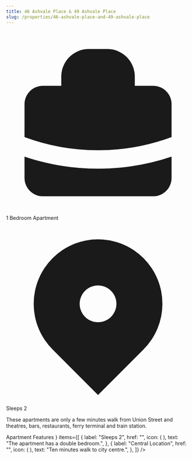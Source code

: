 ```yaml
---
title: 46 Ashvale Place & 49 Ashvale Place
slug: /properties/46-ashvale-place-and-49-ashvale-place
---
```


<Title>46 Ashvale Place {"&"} 49 Ashvale Place</Title>
<div className="mt-2 flex flex-col sm:flex-row sm:flex-wrap">
  <div className="mt-2 flex items-center text-sm leading-5 text-gray-500 sm:mr-6">
    <svg
      className="flex-shrink-0 mr-1.5 h-5 w-5 text-gray-400"
      viewBox="0 0 20 20"
      fill="currentColor"
    >
      <path
        fillRule="evenodd"
        d="M6 6V5a3 3 0 013-3h2a3 3 0 013 3v1h2a2 2 0 012 2v3.57A22.952 22.952 0 0110 13a22.95 22.95 0 01-8-1.43V8a2 2 0 012-2h2zm2-1a1 1 0 011-1h2a1 1 0 011 1v1H8V5zm1 5a1 1 0 011-1h.01a1 1 0 110 2H10a1 1 0 01-1-1z"
        clipRule="evenodd"
      />
      <path d="M2 13.692V16a2 2 0 002 2h12a2 2 0 002-2v-2.308A24.974 24.974 0 0110 15c-2.796 0-5.487-.46-8-1.308z" />
    </svg>
    1 Bedroom Apartment
  </div>
  <div className="mt-2 flex items-center text-sm leading-5 text-gray-500 sm:mr-6">
    <svg
      className="flex-shrink-0 mr-1.5 h-5 w-5 text-gray-400"
      viewBox="0 0 20 20"
      fill="currentColor"
    >
      <path
        fillRule="evenodd"
        d="M5.05 4.05a7 7 0 119.9 9.9L10 18.9l-4.95-4.95a7 7 0 010-9.9zM10 11a2 2 0 100-4 2 2 0 000 4z"
        clipRule="evenodd"
      />
    </svg>
    Sleeps 2
  </div>
</div>
<div className="mt-6 md:mt-2 flex flex-wrap md:flex-row-reverse">
  <div className="w-full md:w-1/3">
    <ImageSlider
      slug="46-ashvale-place-and-49-ashvale-place"
      title={"46 Ashvale Place & 49 Ashvale Place"}
    />
  </div>
  <div className="w-full md:w-2/3 flex-1 pt-6 md:pt-12 mr-0 md:mr-8">
    <p className="mt-2">
      These apartments are only a few minutes walk from Union Street and
      theatres, bars, restaurants, ferry terminal and train station.
    </p>
    <p>
      <FeatureGroup
        heading={
          <h3 class="text-xl leading-8 font-extrabold tracking-tight text-gray-900 sm:text-2xl sm:leading-10">
            Apartment Features
          </h3>
        }
        items={[
          {
            label: "Sleeps 2",
            href: "",
            icon: (
              <path d="M21 12a9 9 0 01-9 9m9-9a9 9 0 00-9-9m9 9H3m9 9a9 9 0 01-9-9m9 9c1.657 0 3-4.03 3-9s-1.343-9-3-9m0 18c-1.657 0-3-4.03-3-9s1.343-9 3-9m-9 9a9 9 0 019-9" />
            ),
            text: "The apartment has a double bedroom.",
          },
          {
            label: "Central Location",
            href: "",
            icon: (
              <path d="M21 12a9 9 0 01-9 9m9-9a9 9 0 00-9-9m9 9H3m9 9a9 9 0 01-9-9m9 9c1.657 0 3-4.03 3-9s-1.343-9-3-9m0 18c-1.657 0-3-4.03-3-9s1.343-9 3-9m-9 9a9 9 0 019-9" />
            ),
            text: "Ten minutes walk to city centre.",
          },
        ]}
      />
    </p>
  </div>
</div>
